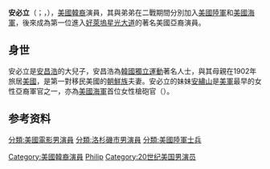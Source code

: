 {{Infobox person
| name         = 安必立<br>{{lang|en|Philip Ahn}}
| image        = Philip Ahn.gif
| caption      = Ahn on the television series ''[[Bonanza|Bonanza]]''
| birth_name   = Pil Lip Ahn
| birth_date   = {{Birth date|1905|3|29}}
| birth_place  = 美國加州洛杉磯高地公園
| death_date   = {{Death date and age|1978|2|28|1905|3|29}} 
| death_place  = 美國加州洛杉磯
| death_cause  = 手術併發症
| resting_place= 洛杉磯森林草坪紀念公園
| religion     = [[美南長老會|美南長老會]]
| alma_mater   = [[南加州大學|南加州大學]]
| occupation   = Actor
| years_active = 1935–1978
| module       = {{Infobox Korean name|child=yes|color=transparent
 | hangul      = 안필립
 | hanja       = 安必立
 | rr          = An Pil-lip
 | mr          = An P`il-rip}}
}} 

'''安必立'''（{{lang-ko|안필립}}；{{lang-en|Philip Ahn}}，{{bd|1905年|3月29日|1978年|2月28日}}），[[韓裔美國人|美國韓裔]]演員，其與弟弟{{link-en|安必英|Ralph Ahn}}在二戰期間分別加入[[美國陸軍|美國陸軍]]和[[美國海軍|美國海軍]]，後來成為第一位進入[[好萊塢星光大道|好萊塢星光大道]]的著名美國亞裔演員{{r|HWOF}}。

{{multiple image
 | align=cente
 | image2=Ahn Siblings World War II.jpg
 | caption2=安必立的兄弟姊妹，由左至右為弟弟{{link-en|安必英|Ralph Ahn}}（Ralph）和妹妹[[安繡山|安繡山]]（Susan）。攝於1942年
 | footer_align=center
 | width=230
}}

==身世==
安必立是[[安昌浩|安昌浩]]的大兒子，安昌浩為[[韓國獨立運動|韓國獨立運動]]著名人士，與其母親在1902年旅居[[美國|美國]]，是第一對移民美國的[[朝鮮族|朝鮮族]]夫妻。安必立的妹妹[[安繡山|安繡山]]是[[美軍|美軍]]最早的女性亞裔軍官之一，亦為[[美國海軍|美國海軍]]首位女性槍砲官（{{lang|en|gunnery officer}}）。

==参考资料==
{{Reflist|refs=
<ref name="HWOF">{{cite web |url=http://www.walkoffame.com/philip-ahn |title=Hollywood Walk of Fame - Philip Ahn |website=walkoffame.com |publisher=Hollywood Chamber of Commerce |access-date=November 1, 2017 |archive-url=https://web.archive.org/web/20171107031853/http://www.walkoffame.com/philip-ahn |archive-date=2017-11-07 |dead-url=no }}</ref>
}}

{{DEFAULTSORT: Ahn, Philip}}
[[分類:美國電影男演員|分類:美國電影男演員]]
[[分類:洛杉磯市男演員|分類:洛杉磯市男演員]]
[[分類:美國陸軍士兵|分類:美國陸軍士兵]]
[[Category:美國韓裔演員|Category:美國韓裔演員]]
[[Category:顺兴安氏|Philip]]
[[Category:20世纪美国男演员|Category:20世纪美国男演员]]